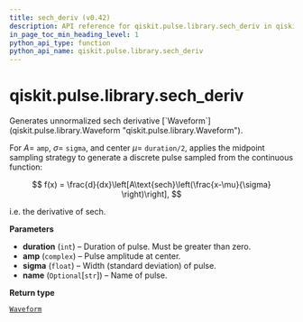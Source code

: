 ```yaml
---
title: sech_deriv (v0.42)
description: API reference for qiskit.pulse.library.sech_deriv in qiskit v0.42
in_page_toc_min_heading_level: 1
python_api_type: function
python_api_name: qiskit.pulse.library.sech_deriv
---
```


<span id="qiskit-pulse-library-sech-deriv" />

# qiskit.pulse.library.sech\_deriv

<Function id="qiskit.pulse.library.sech_deriv" isDedicatedPage={true} github="https://github.com/qiskit/qiskit/tree/stable/0.23/qiskit/pulse/library/discrete.py" signature="sech_deriv(duration, amp, sigma, name=None)">
  Generates unnormalized sech derivative [`Waveform`](qiskit.pulse.library.Waveform "qiskit.pulse.library.Waveform").

  For $A=$ `amp`, $\sigma=$ `sigma`, and center $\mu=$ `duration/2`, applies the midpoint sampling strategy to generate a discrete pulse sampled from the continuous function:

$$
f(x) = \frac{d}{dx}\left[A\text{sech}\left(\frac{x-\mu}{\sigma} \right)\right],
$$

  i.e. the derivative of $\text{sech}$.

  **Parameters**

  *   **duration** (`int`) – Duration of pulse. Must be greater than zero.
  *   **amp** (`complex`) – Pulse amplitude at center.
  *   **sigma** (`float`) – Width (standard deviation) of pulse.
  *   **name** (`Optional`\[`str`]) – Name of pulse.

  **Return type**

  [`Waveform`](qiskit.pulse.library.Waveform "qiskit.pulse.library.waveform.Waveform")
</Function>

